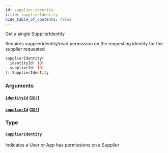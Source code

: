 ```yaml
---
id: supplier-identity
title: supplierIdentity
hide_table_of_contents: false
---
```



Get a single SupplierIdentity

Requires supplieridentity/read permission on the requesting identity for the supplier requested

```graphql
supplierIdentity(
  identityId: ID!
  supplierId: ID!
): SupplierIdentity
```


### Arguments

#### [`identityId`](#) ([`ID!`](/supply/api/graphql-admin/reference/scalars/id))




#### [`supplierId`](#) ([`ID!`](/supply/api/graphql-admin/reference/scalars/id))




### Type

#### [`SupplierIdentity`](/supply/api/graphql-admin/reference/objects/supplier-identity)

Indicates a User or App has permissions on a Supplier




